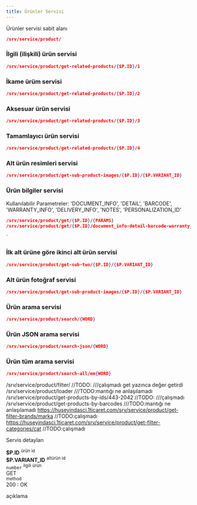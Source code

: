 ```yaml
---
title: Ürünler Servisi
---
```


Ürünler servisi sabit alanı

```json
/srv/service/product/
```

### İlgili (ilişkili) ürün servisi
```json
/srv/service/product/get-related-products/{$P.ID}/1
```
### İkame ürüm servisi
```json
/srv/service/product/get-related-products/{$P.ID}/2
```
### Aksesuar ürün servisi
```json
/srv/service/product/get-related-products/{$P.ID}/3
```
### Tamamlayıcı ürün servisi
```json
/srv/service/product/get-related-products/{$P.ID}/4
```
### Alt ürün resimleri servisi
```json
/srv/service/product/get-sub-product-images/{$P.ID}/{$P.VARIANT_ID}
```

### Ürün bilgiler servisi
Kullanılabilir Parametreler:
'DOCUMENT_INFO', 'DETAIL', 'BARCODE', 'WARRANTY_INFO', 'DELIVERY_INFO', 'NOTES', 'PERSONALIZATION_ID'

```json
/srv/service/product/get/{$P.ID}/{PARAMS}
/srv/service/product/get/{$P.ID}/document_info-detail-barcode-warranty_info-delivery_info-notes-personalization_id

```
`

### İlk alt ürüne göre ikinci alt ürün servisi
```json
/srv/service/product/get-sub-two/{$P.ID}/{$P.VARIANT_ID}

```
### Alt ürün fotoğraf servisi
```json
/srv/service/product/get-sub-product-images/{$P.ID}/{$P.VARIANT_ID}

```


### Ürün arama servisi
```json
/srv/service/product/search/{WORD}

```

### Ürün JSON arama servisi
```json
/srv/service/product/search-json/{WORD}

```
### Ürün tüm arama servisi
```json
/srv/service/product/search-all/em{WORD}

```














/srv/service/product/filter/  //TODO: ///çalışmadı get yazınca değer getirdi
/srv/service/product/loader   ///TODO:mantığı ne anlaşılamadı
/srv/service/product/get-products-by-ids/443-2042  //TODO: ///çalışmadı
/srv/service/product/get-products-by-barcodes   ///TODO:mantığı ne anlaşılamadı
https://huseyindasci.1ticaret.com/srv/service/product/get-filter-brands/marka //TODO:çalışmadı
https://huseyindasci.1ticaret.com/srv/service/product/get-filter-categories/cat //TODO:çalışmadı












Servis detayları

<div class="row border rounded m-0">
    <div class="col-3 p-2">
        <strong class="text-primary">$P.ID</strong>
        <sup class="d-block text-gray">ürün id</sup>
    </div>
    <div class="col-3 p-2">
        <strong class="text-primary">$P.VARIANT_ID</strong>
        <sup class="d-block text-gray">altürün id</sup>
    </div>
    <div class="col-4 p-2">
        <code>number</code>
        <sup class="d-block text-gray">ilgili ürün</sup>
    </div>
    <div class="col-5 p-2">
        <div class="badge-rounded-pill">
            GET
        </div>
        <sup class="d-block text-gray">method</sup>
    </div>
</div>

<div class="p-2">
    <div class="response-200"></div><span>200 : OK</span>
    <p class="d-block text-gray pl-1">
        açıklama
    </p>
</div>


